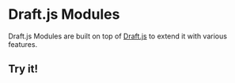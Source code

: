 
# Draft.js Modules

Draft.js Modules are built on top of [Draft.js](https://draftjs.org/) to extend it with various features.

## Try it!

<DemoEditor />
